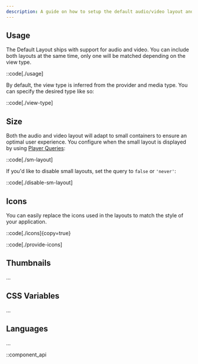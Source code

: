 ```yaml
---
description: A guide on how to setup the default audio/video layout and available customization options.
---
```


## Usage

The Default Layout ships with support for audio and video. You can include both layouts at the
same time, only one will be matched depending on the view type.

::code[./usage]

By default, the view type is inferred from the provider and media type. You can specify the desired
type like so:

::code[./view-type]

## Size

Both the audio and video layout will adapt to small containers to ensure an optimal user experience.
You configure when the small layout is displayed by using [Player Queries][player-queries]:

::code[./sm-layout]

If you'd like to disable small layouts, set the query to `false` or `'never'`:

::code[./disable-sm-layout]

[player-queries]: /docs/player/styling/responsive-design#player-queries

## Icons

You can easily replace the icons used in the layouts to match the style of your application.

::code[./icons]{copy=true}

::code[./provide-icons]

## Thumbnails

...

## CSS Variables

...

## Languages

...

::component_api
